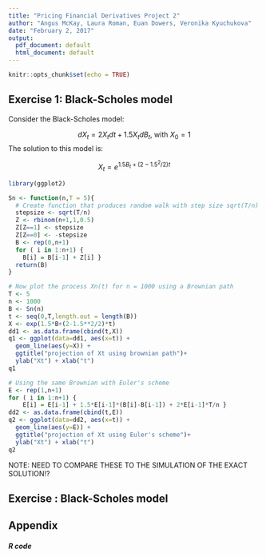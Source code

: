 ```yaml
---
title: "Pricing Financial Derivatives Project 2"
author: "Angus McKay, Laura Roman, Euan Dowers, Veronika Kyuchukova"
date: "February 2, 2017"
output:
  pdf_document: default
  html_document: default
---
```


```r
knitr::opts_chunk$set(echo = TRUE)
```

## Exercise 1: Black-Scholes model
Consider the Black-Scholes model:

$$dX_t=2X_tdt+1.5X_tdB_t\text{, with }X_0=1$$
The solution to this model is:

$$X_t=e^{1.5B_t+(2-1.5^2/2)t}$$

```r
library(ggplot2)

Sn <- function(n,T = 5){
  # Create function that produces random walk with step size sqrt(T/n)
  stepsize <- sqrt(T/n)
  Z <- rbinom(n+1,1,0.5)
  Z[Z==1] <- stepsize
  Z[Z==0] <- -stepsize
  B <- rep(0,n+1)
  for ( i in 1:n+1) { 
    B[i] = B[i-1] + Z[i] }
  return(B)
}

# Now plot the process Xn(t) for n = 1000 using a Brownian path
T <- 5
n <- 1000
B <- Sn(n)
t <- seq(0,T,length.out = length(B))
X <- exp(1.5*B+(2-1.5**2/2)*t)
dd1 <- as.data.frame(cbind(t,X))
q1 <- ggplot(data=dd1, aes(x=t)) + 
  geom_line(aes(y=X)) +
  ggtitle("projection of Xt using brownian path")+
  ylab("Xt") + xlab("t") 
q1

# Using the same Brownian with Euler's scheme
E <- rep(1,n+1)
for ( i in 1:n+1) { 
    E[i] = E[i-1] + 1.5*E[i-1]*(B[i]-B[i-1]) + 2*E[i-1]*T/n }
dd2 <- as.data.frame(cbind(t,E))
q2 <- ggplot(data=dd2, aes(x=t)) + 
  geom_line(aes(y=E)) +
  ggtitle("projection of Xt using Euler's scheme")+
  ylab("Xt") + xlab("t") 
q2

```

NOTE: NEED TO COMPARE THESE TO THE SIMULATION OF THE EXACT SOLUTION!?

## Exercise : Black-Scholes model


## Appendix
##### R code
```r
```

